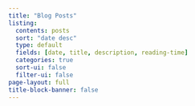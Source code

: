 ```yaml
---
title: "Blog Posts"
listing:
  contents: posts
  sort: "date desc"
  type: default
  fields: [date, title, description, reading-time]
  categories: true
  sort-ui: false
  filter-ui: false
page-layout: full
title-block-banner: false
---
```


